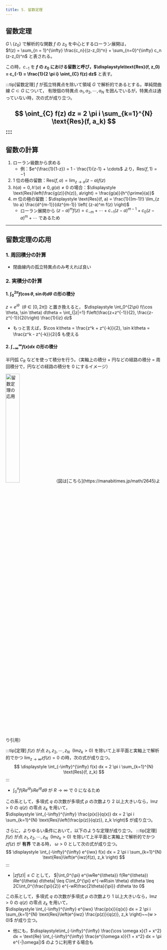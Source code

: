 ```yaml
---
title: 5. 留数定理
---
```

## 留数定理
$G \setminus \{z_0\}$ で解析的な関数 $f$ の $z_0$ を中心とするローラン展開は，  
$f(z) = \sum_{n = 1}^{\infty} \frac{c_n}{(z-z_0)^n} + \sum_{n=0}^{\infty} c_n (z-z_0)^n$ と表される。

この時，$c_{-1}$ を **$f$ の $z_0$ における留数と呼び，$\displaystyle\text{Res}(f, z_0) = c_{-1} = \frac{1}{2 \pi i} \oint_{C} f(z) dz$** と表す。

:::tip[留数定理]
$f$ が孤立特異点を除いて領域 $G$ で解析的であるとする。単純閉曲線 $C \subset G$ について，
有限個の特異点 $a_1, a_2, \cdots, a_N$ を囲んでいるが，特異点は通っていない時，次の式が成り立つ。

$$
\oint_{C} f(z) dz = 2 \pi i \sum_{k=1}^{N} \text{Res}(f, a_k)
$$
:::
---
## 留数の計算
1. ローラン級数から求める
    - 例：$e^{\frac{1}{1-z}} = 1 - \frac{1}{z-1} + \cdots$ より，$\text{Res}(f, 1) = -1$
2. 1 位の極の留数：$\displaystyle \text{Res}(f, a) = \lim_{z \to a} (z-a) f(z)$
3. $h(a) = 0, h'(a) \neq 0, g(a) \neq 0$ の場合：$\displaystyle \text{Res}\left(\frac{g(z)}{h(z)}, a\right) = \frac{g(a)}{h^{\prime}(a)}$
4. $m$ 位の極の留数：$\displaystyle \text{Res}(f, a) = \frac{1}{(m-1)!} \lim_{z \to a} \frac{d^{m-1}}{dz^{m-1}} \left( (z-a)^m f(z) \right)$
    - ローラン展開から $(z-a)^m f(z) = c_{-m} + \cdots + c_{-1} (z-a)^{m-1} + c_0 (z-a)^m + \cdots$ であるため

---
## 留数定理の応用
### 1. 周回積分の計算
- 閉曲線内の孤立特異点のみ考えれば良い

### 2. 実積分の計算
#### 1. $\int_0^{2\pi} f(\cos \theta, \sin \theta) d\theta$ の形の積分
$z = e^{i\theta}~~(\theta \in [0, 2\pi])$ と置き換えると，
$\displaystyle \int_0^{2\pi} f(\cos \theta, \sin \theta) d\theta = \int_{|z|=1} f\left(\frac{z+z^{-1}}{2}, \frac{z-z^{-1}}{2i}\right) \frac{1}{iz} dz$
- もっと言えば，$\cos k\theta = \frac{z^k + z^{-k}}{2}, \sin k\theta = \frac{z^k - z^{-k}}{2i}$ も使える

#### 2. $\int_{-\infty}^{\infty} f(x) dx$ の形の積分
半円弧 $C_R$ などを使って積分を行う。（実軸上の積分 + 円などの経路の積分 = 周回積分で，円などの経路の積分を 0 にするイメージ）

<img src="/img/math/residue.png" width="30%" alt="留数定理の応用"/>
（図は[こちら](https://manabitimes.jp/math/2645)より引用）

:::tip[定理]
$f(z)$ が点 $z_1, z_2, \cdots, z_N~~(\text{Im} z_k > 0)$ を除いて上半平面と実軸上で解析的でかつ $\lim_{z \to \infty} zf(z) = 0$ の時，次の式が成り立つ。
$$
\displaystyle
\int_{-\infty}^{\infty} f(x) dx = 2 \pi i \sum_{k=1}^{N} \text{Res}(f, z_k)
$$
:::
- $\int_0^{\pi} f(Re^{i\theta}) iRe^{i\theta} d\theta$ が $R \to \infty$ で 0 になるため

この系として，多項式 $q$ の次数が多項式 $p$ の次数より 2 以上大きいなら，$\text{Im} z > 0$ の $q(z)$ の零点 $z_k$ を用いて，    
$\displaystyle \int_{-\infty}^{\infty} \frac{p(x)}{q(x)} dx = 2 \pi i \sum_{k=1}^{N} \text{Res}\left(\frac{p(z)}{q(z)}, z_k \right)$ が成り立つ。

さらに，よりゆるい条件において，以下のような定理が成り立つ。
:::tip[定理]
$f(z)$ が点 $z_1, z_2, \cdots, z_N~~(\text{Im} z_k > 0)$ を除いて上半平面と実軸上で解析的でかつ $zf(z)$ が **有界** である時，
$\omega > 0$ として次の式が成り立つ。
$$
\displaystyle
\int_{-\infty}^{\infty} e^{iwx} f(x) dx = 2 \pi i \sum_{k=1}^{N} \text{Res}\left(e^{iwz}f(z), z_k \right)
$$
:::
- $|zf(z)| \leq C$ として，
$|\int_0^{\pi} e^{iwRe^{i\theta}} f(Re^{i\theta}) iRe^{i\theta} d\theta| \leq C\int_0^{\pi} e^{-wR\sin \theta} d\theta 
\leq 2C\int_0^{\frac{\pi}{2}} e^{-wR\frac{2\theta}{\pi}} d\theta \to 0$

この系として，多項式 $q$ の次数が多項式 $p$ の次数より 1 以上大きいなら，$\text{Im} z > 0$ の $q(z)$ の零点 $z_k$ を用いて，    
$\displaystyle \int_{-\infty}^{\infty} e^{iwx} \frac{p(x)}{q(x)} dx = 2 \pi i \sum_{k=1}^{N} \text{Res}\left(e^{iwz} \frac{p(z)}{q(z)}, z_k \right)~~(w > 0)$ が成り立つ。

- 他にも，$\displaystyle\int_{-\infty}^{\infty} \frac{\cos \omega x}{1 + x^2} dx = \text{Re} \int_{-\infty}^{\infty} \frac{e^{i\omega x}}{1 + x^2} dx = \pi e^{-|\omega|}$ のように利用する場合も